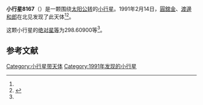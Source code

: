 {{Infobox planet
| bgcolour = #FFFFC0
| name = 8167 Ishii
| symbol = 
| image = 
| caption = 
| discovery = yes
| discovery_ref = 
| discoverer = [[圓舘金|圓舘金]]、[[渡邊和郎|渡邊和郎]]
| discovery_site = [[北见|北见]] 
| discovered = 1991年2月14日
| designations = yes
| mp_name = 
| named_after = 
| alt_names = 1991 CM3/ 1987 BP2
| mp_category = [[主带小行星|主带小行星]]
| orbit_ref = <ref name="a">[http://ssd.jpl.nasa.gov/sbdb.cgi?sstr=8167 8167 Ishii] {{Wayback|url=http://ssd.jpl.nasa.gov/sbdb.cgi?sstr=8167 |date=20201124030820 }}，小行星數據庫瀏覽器（JPL Small-Body Database Browser）－[[美国国家航空航天局|美国国家航空航天局]]喷气推进实验室</ref>
| epoch = 2456400.5 (2013年4月18日更新)
| aphelion = {{convert|2.7516812|AU|km|3|abbr=on|lk=out}}
| perihelion = {{convert|2.1102972|AU|km|3|abbr=on}}
| semimajor = {{convert|2.4309892|AU|km|3|abbr=on}}
| eccentricity = 0.1319183
| period = 1384.436313 [[日|日]]<br />3.79[[儒略年|儒略年]]
| avg_speed = 
| inclination = 4.55569
| asc_node = 127.47522
| mean_anomaly = 
| arg_peri = 298.60900
| satellites = 
| physical_characteristics = yes
| dimensions = 
| mass = 
| density = 
| surface_grav = 
| escape_velocity = 
| sidereal_day = 
| axial_tilt = 
| pole_ecliptic_lat = 
| pole_ecliptic_lon = 
| albedo = 
| temperatures= 
| temp_name1 = 
| mean_temp_1 = 
| max_temp_1 = 
| temp_name2 = 
| max_temp_2 = 
| spectral_type = 
| abs_magnitude = 298.60900
}}

'''小行星8167'''（{{lang-en|8167 Ishii}}）是一颗围绕[[太阳|太阳]][[公转|公转]]的[[小行星|小行星]]。1991年2月14日，[[圓舘金|圓舘金]]、[[渡邊和郎|渡邊和郎]]在北见发现了此天体<ref name="a" /><ref>{{cite news|title=小行星列表|url=http://cfa-www.harvard.edu/iau/lists/NumberedMPs.txt|accessdate=2013-07-08|newspaper=哈佛大学|archive-date=2008-05-17|archive-url=https://web.archive.org/web/20080517010638/http://cfa-www.harvard.edu/iau/lists/NumberedMPs.txt|dead-url=no}}</ref>。

这颗小行星的[[绝对星等|绝对星等]]为298.60900等<ref name="a" />。

==参考文献==
{{reflist}}
{{Minor Planet Number|[[小行星8166|小行星8166]]|[[小行星8168|小行星8168]]}}

{{小天体}}

[[Category:小行星带天体|Category:小行星带天体]]
[[Category:1991年发现的小行星|Category:1991年发现的小行星]]

{{asteroid-stub}}